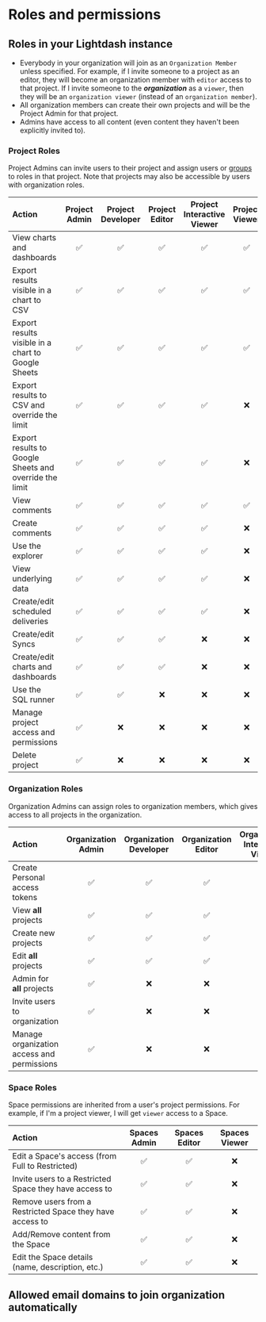 
# Roles and permissions

## Roles in your Lightdash instance

* Everybody in your organization will join as an `Organization Member` unless specified. For example, if I invite someone to a project as an editor, they will become an organization member with `editor` access to that project. If I invite someone to the **_organization_** as a `viewer`, then they will be an `organization viewer` (instead of an `organization member`).
* All organization members can create their own projects and will be the Project Admin for that project.
* Admins have access to all content (even content they haven't been explicitly invited to).

### Project Roles

Project Admins can invite users to their project and assign users or [groups](/references/groups.mdx) to roles in that project. Note that projects may also be
accessible by users with organization roles.

| Action                                                 | Project Admin | Project Developer| Project Editor | Project Interactive Viewer | Project Viewer |
|:-------------------------------------------------------|:-------------:|:----------------:|:--------------:|:--------------------------:|:--------------:|
| View charts and dashboards                             |       ✅      |       ✅         |       ✅        |             ✅              |       ✅        |
| Export results visible in a chart to CSV               |       ✅      |       ✅         |       ✅        |             ✅              |       ✅        |
| Export results visible in a chart to Google Sheets     |       ✅      |       ✅         |       ✅        |             ✅              |       ✅        |
| Export results to CSV and override the limit           |       ✅      |       ✅         |       ✅        |             ✅              |       ❌        |
| Export results to Google Sheets and override the limit |       ✅      |       ✅         |       ✅        |             ✅              |       ❌        |
| View comments                                          |       ✅      |       ✅         |       ✅        |             ✅              |       ✅        |
| Create comments                                        |       ✅      |       ✅         |       ✅        |             ✅              |       ❌        |
| Use the explorer                                       |       ✅      |       ✅         |       ✅        |             ✅              |       ❌        |
| View underlying data                                   |       ✅      |       ✅         |       ✅        |             ✅              |       ❌        |
| Create/edit scheduled deliveries                       |       ✅      |       ✅         |       ✅        |             ✅              |       ❌        |
| Create/edit Syncs                                      |       ✅      |       ✅         |       ✅        |             ❌              |       ❌        |
| Create/edit charts and dashboards                      |       ✅      |       ✅         |       ✅        |             ❌              |       ❌        |
| Use the SQL runner                                     |       ✅      |       ✅         |       ❌        |             ❌              |       ❌        |
| Manage project access and permissions                  |       ✅      |       ❌         |       ❌        |             ❌              |       ❌        |
| Delete project                                         |       ✅      |       ❌         |       ❌        |             ❌              |       ❌        |

### Organization Roles

Organization Admins can assign roles to organization members, which gives access to all projects in the organization.

| Action                                     | Organization Admin | Organization Developer| Organization Editor | Organization Interactive Viewer | Organization Viewer | Organization Member |
|:-------------------------------------------|:------------------:|:-------------------:|:-------------------:|:-------------------:|:-------------------:|:-------------------:|
| Create Personal access tokens              |         ✅          |          ✅          |          ✅          |          ✅          |          ✅          |          ✅          |
| View **all** projects                      |         ✅          |          ✅          |          ✅          |          ✅          |          ✅          |          ❌          |
| Create new projects                        |         ✅          |          ✅          |          ✅          |          ✅          |          ❌          |          ❌          |
| Edit **all** projects                      |         ✅          |          ✅          |          ✅          |          ❌          |          ❌          |          ❌          |
| Admin for **all** projects                 |         ✅          |          ❌          |          ❌          |          ❌          |          ❌          |          ❌          |
| Invite users to organization               |         ✅          |          ❌          |          ❌          |          ❌          |          ❌          |          ❌          |
| Manage organization access and permissions |         ✅          |          ❌          |          ❌          |          ❌          |          ❌          |          ❌          |

### Space Roles

Space permissions are inherited from a user's project permissions. For example, if I'm a project viewer, I will get `viewer` access to a Space.

| Action                                                   | Spaces Admin | Spaces Editor | Spaces Viewer |
|:---------------------------------------------------------|:------------:|:-------------:|:-------------:|
| Edit a Space's access (from Full to Restricted)          |      ✅       |       ✅      |       ❌      |
| Invite users to a Restricted Space they have access to   |      ✅       |       ✅      |       ❌      |
| Remove users from a Restricted Space they have access to |      ✅       |       ✅      |       ❌      |
| Add/Remove content from the Space                        |      ✅       |       ✅      |       ❌      |
| Edit the Space details (name, description, etc.)         |      ✅       |       ✅      |       ❌      |

## Allowed email domains to join organization automatically

<AllowedEmailDomains />
